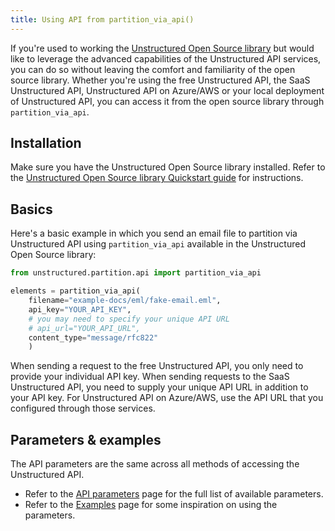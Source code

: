 ```yaml
---
title: Using API from partition_via_api()
---
```


If you're used to working the [Unstructured Open Source library](https://github.com/Unstructured-IO/unstructured) but
would like to leverage the advanced capabilities of the Unstructured API services, you can do so without leaving the comfort
and familiarity of the open source library.  Whether you're using the free Unstructured API, the SaaS Unstructured API,
Unstructured API on Azure/AWS or your local deployment of Unstructured API, you can access it from the open source library
through `partition_via_api`.

## Installation

Make sure you have the Unstructured Open Source library installed.
Refer to the [Unstructured Open Source library Quickstart guide](/open-source/introduction/quick-start) for instructions.

## Basics

Here's a basic example in which you send an email file to partition via Unstructured API using `partition_via_api` available
in the Unstructured Open Source library:

```python
from unstructured.partition.api import partition_via_api

elements = partition_via_api(
    filename="example-docs/eml/fake-email.eml",
    api_key="YOUR_API_KEY",
    # you may need to specify your unique API URL
    # api_url="YOUR_API_URL",
    content_type="message/rfc822"
    )
```

When sending a request to the free Unstructured API, you only need to provide your individual API key.
When sending requests to the SaaS Unstructured API, you need to supply your unique API URL in addition to your API key.
For Unstructured API on Azure/AWS, use the API URL that you configured through those services.

## Parameters & examples

The API parameters are the same across all methods of accessing the Unstructured API.

* Refer to the [API parameters](/api-reference/api-services/api-parameters) page for the full list of available parameters.
* Refer to the [Examples](/api-reference/api-services/examples) page for some inspiration on using the parameters.

[//]: # (TODO: when we have the concepts page shared across products, link it from here for the users to learn about partition strategies, chunking strategies and other important shared concepts)
